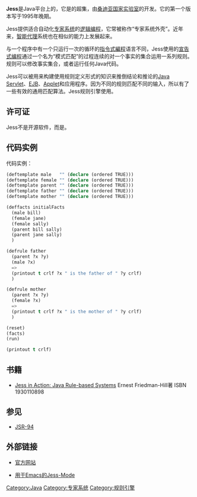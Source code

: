 {{NoteTA|G1=IT}}
{{Infobox Software
| name = Jess
| website = [http://www.jessrules.com/ www.jessrules.com]
| developer = [[桑迪亚国家实验室|桑迪亚国家实验室]]
| license = [[专有软件|专有软件]] / [[公有领域|公有领域]]
| platform = [[Java|Java]]
| latest release version = 7.1p2
| latest release date = {{start date and age|2008|11|05}}
}}
'''Jess'''是Java平台上的{{link-en|规则引擎|rule engine}}，它是{{link-en|CLIPS程序设计语言|CLIPS programming language}}的超集，由[[桑迪亚国家实验室|桑迪亚国家实验室]]的{{link-en|Ernest Friedman-Hill|Ernest Friedman-Hill}}开发。它的第一个版本写于1995年晚期。

Jess提供适合自动化[[专家系统|专家系统]]的[[逻辑编程|逻辑编程]]，它常被称作“专家系统外壳”。近年来，[[智能代理|智能代理]]系统也在相似的能力上发展起来。

与一个程序中有一个只运行一次的循环的[[指令式編程|指令式編程]]语言不同，Jess使用的[[宣告式编程|宣告式编程]]通过一个名为“模式匹配”的过程连续的对一个事实的集合运用一系列规则。规则可以修改事实集合，或者运行任何Java代码。

Jess可以被用来构建使用规则定义形式的知识来推倒结论和推论的[[Java_Servlet|Java Servlet]]、[[EJB|EJB]]、[[Applet|Applet]]和应用程序。因为不同的规则匹配不同的输入，所以有了一些有效的通用匹配算法。Jess规则引擎使用{{link-en|Rete算法|Rete algorithm}}。

== 许可证 ==
Jess不是开源软件，而{{le|CLIPS|CLIPS}}是。

== 代码实例 ==
代码实例：

<syntaxhighlight lang="lisp">
(deftemplate male   "" (declare (ordered TRUE)))
(deftemplate female "" (declare (ordered TRUE)))
(deftemplate parent "" (declare (ordered TRUE)))
(deftemplate father "" (declare (ordered TRUE)))
(deftemplate mother "" (declare (ordered TRUE)))

(deffacts initialFacts
  (male bill)
  (female jane)
  (female sally)
  (parent bill sally)
  (parent jane sally)
  )

(defrule father
  (parent ?x ?y)
  (male ?x)
  =>
  (printout t crlf ?x " is the father of " ?y crlf)
  )

(defrule mother
  (parent ?x ?y)
  (female ?x)
  =>
  (printout t crlf ?x " is the mother of " ?y crlf)
  )

(reset)
(facts)
(run)

(printout t crlf)
</syntaxhighlight>

== 书籍 ==
* {{en icon}}[http://www.manning.com/friedman-hill/ Jess in Action: Java Rule-based Systems] {{Wayback|url=http://www.manning.com/friedman-hill/ |date=20150708084142 }} Ernest Friedman-Hill著 ISBN 1930110898
== 参见 ==
* [[JSR-94|JSR-94]]

== 外部链接 ==
* {{en icon}}[http://www.jessrules.com/ 官方网站] {{Wayback|url=http://www.jessrules.com/ |date=20190406132957 }}
* {{en icon}}[http://jess-mode.sourceforge.net/ 用于Emacs的Jess-Mode] {{Wayback|url=http://jess-mode.sourceforge.net/ |date=20160315044924 }}

{{程序设计语言|Jess}}

[[Category:Java|Category:Java]]
[[Category:专家系统|Category:专家系统]]
[[Category:规则引擎|Category:规则引擎]]